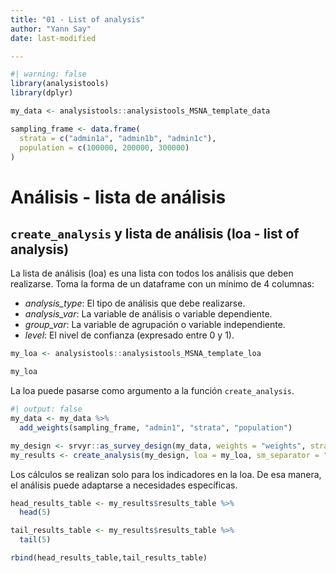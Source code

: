 ```yaml
---
title: "01 - List of analysis"
author: "Yann Say"
date: last-modified

---
```

```r
#| warning: false
library(analysistools)
library(dplyr)

my_data <- analysistools::analysistools_MSNA_template_data

sampling_frame <- data.frame(
  strata = c("admin1a", "admin1b", "admin1c"),
  population = c(100000, 200000, 300000)
)

```

# Análisis - lista de análisis

## `create_analysis` y lista de análisis (loa - list of analysis)

La lista de análisis (loa) es una lista con todos los análisis que deben realizarse. Toma la forma de un dataframe con un mínimo de 4 columnas:

- *analysis_type*: El tipo de análisis que debe realizarse.
- *analysis_var*: La variable de análisis o variable dependiente.
- *group_var*: La variable de agrupación o variable independiente.
- *level*: El nivel de confianza (expresado entre 0 y 1).


```r
my_loa <- analysistools::analysistools_MSNA_template_loa

my_loa
```

La loa puede pasarse como argumento a la función `create_analysis`.


```r
#| output: false
my_data <- my_data %>% 
  add_weights(sampling_frame, "admin1", "strata", "population")

my_design <- srvyr::as_survey_design(my_data, weights = "weights", strata = "admin1")
my_results <- create_analysis(my_design, loa = my_loa, sm_separator = "/")
```

Los cálculos se realizan solo para los indicadores en la loa. De esa manera, el análisis puede adaptarse a necesidades específicas.
```r
head_results_table <- my_results$results_table %>% 
  head(5)

tail_results_table <- my_results$results_table %>% 
  tail(5)

rbind(head_results_table,tail_results_table)
```
